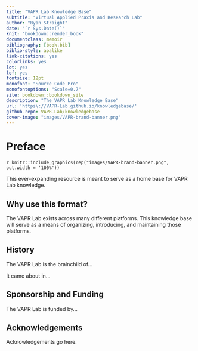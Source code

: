 ```yaml
--- 
title: "VAPR Lab Knowledge Base"
subtitle: "Virtual Applied Praxis and Research Lab"
author: "Ryan Straight"
date: "`r Sys.Date()`"
knit: "bookdown::render_book"
documentclass: memoir
bibliography: [book.bib]
biblio-style: apalike
link-citations: yes
colorlinks: yes
lot: yes
lof: yes
fontsize: 12pt
monofont: "Source Code Pro"
monofontoptions: "Scale=0.7"
site: bookdown::bookdown_site
description: "The VAPR Lab Knowledge Base"
url: 'https\://VAPR-Lab.github.io/knowledgebase/'
github-repo: VAPR-Lab/knowledgebase
cover-image: "images/VAPR-brand-banner.png"
---
```


# Preface {-}

`r knitr::include_graphics(rep("images/VAPR-brand-banner.png", out.width = '100%'))`

This ever-expanding resource is meant to serve as a home base for VAPR Lab knowledge.

## Why use this format? {-}

The VAPR Lab exists across many different platforms. This knowledge base will serve as a means of organizing, introducing, and maintaining those platforms.

## History {-}

The VAPR Lab is the brainchild of...

It came about in...

## Sponsorship and Funding {-}

The VAPR Lab is funded by... 

## Acknowledgements {-}

Acknowledgements go here.
